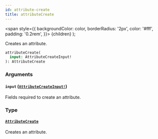 ```yaml
---
id: attribute-create
title: attributeCreate
---
```


<span
style={{
      backgroundColor: color,
      borderRadius: '2px',
      color: '#fff',
      padding: '0.2rem',
    }}>
{children}
</span>
);

Creates an attribute.

```graphql
attributeCreate(
  input: AttributeCreateInput!
): AttributeCreate

```

### Arguments

#### `input` ([`AttributeCreateInput!`](/api-reference/inputs/attribute-create-input.mdx))

Fields required to create an attribute.

### Type

#### [`AttributeCreate`](/api-reference/objects/attribute-create.mdx)

Creates an attribute.

